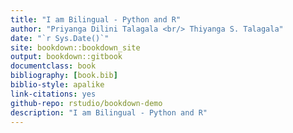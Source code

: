```yaml
--- 
title: "I am Bilingual - Python and R"
author: "Priyanga Dilini Talagala <br/> Thiyanga S. Talagala"
date: "`r Sys.Date()`"
site: bookdown::bookdown_site
output: bookdown::gitbook
documentclass: book
bibliography: [book.bib]
biblio-style: apalike
link-citations: yes
github-repo: rstudio/bookdown-demo
description: "I am Bilingual - Python and R"
---
```


